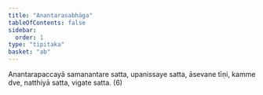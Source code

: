 ```yaml
---
title: "Anantarasabhāga"
tableOfContents: false
sidebar:
  order: 1
type: "tipitaka"
basket: "ab"
---
```



<DynamicBreadcrumb />

<Division number="69">

<Paragraph number="1962">
Anantarapaccayā samanantare satta, upanissaye satta, āsevane tīṇi, kamme dve, natthiyā satta, vigate satta. (6)
</Paragraph>
</Division>